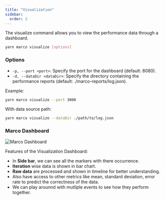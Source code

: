 ```yaml
---
title: "Visualization"
sidebar:
  order: 2
---
```


The visualize command allows you to view the performance data through a dashboard.

```bash frame="none"
yarn marco visualize [options]
```

### Options

- `-p, --port <port>`: Specify the port for the dashboard (default: 8080).
- `-d, --dataDir <dataDir>`: Specify the directory containing the performance reports (default: ./marco-reports/log.json).

Example:

```bash frame="none"
yarn marco visualize --port 3000
```

With data source path:

```bash frame="none"
yarn marco visualize --dataDir ./path/to/log.json
```

### Marco Dashboard

![Marco Dashboard](../../../../assets/dashboard.gif)

Features of the Visualization Dashboard:
- In **Side bar**, we can see all the markers with there occurrence.
- **Iteration** wise data is shown in bar chart.
- **Raw data** are processed and shown in timeline for better understanding.
- Also have access to other metrics like mean, standard deviation, error rate to predict the correctness of the data.
- We can play arounnd with mutliple events to see how they perform together.
